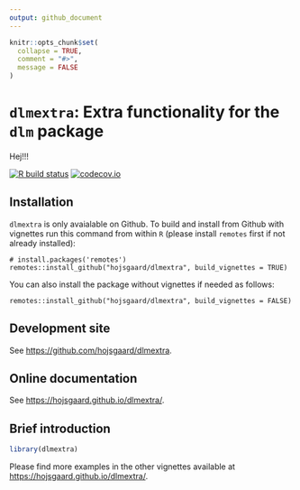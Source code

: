 ```yaml
---
output: github_document
---
```


<!-- README.md is generated from README.Rmd. Please edit only README.Rmd! -->

```r
knitr::opts_chunk$set(
  collapse = TRUE,
  comment = "#>",
  message = FALSE
)
```

<!-- # dlmextra -->
<!-- Extra functionality for the dlm package (for dynamic linear models) -->

# `dlmextra`: Extra functionality for the `dlm` package

Hej!!!


<!-- badges: start -->
[![R build status](https://github.com/hojsgaard/dlmextra/workflows/R-CMD-check/badge.svg)](https://github.com/hojsgaard/dlmextra/actions) 
[![codecov.io](https://codecov.io/gh/hojsgaard/dlmextra/branch/master/graphs/badge.svg)](https://codecov.io/gh/hojsgaard/dlmextra?branch=master)
<!-- badges: end -->
  
## Installation

<!-- `caracas` is available on CRAN and can be installed as usual: -->

<!-- ``` -->
<!-- install.packages('caracas') -->
<!-- ``` -->

`dlmextra` is only avaialable on Github. 
To build and install from Github with vignettes run this command from within `R` (please install `remotes` first if not already installed):

```
# install.packages('remotes')
remotes::install_github("hojsgaard/dlmextra", build_vignettes = TRUE)
```

You can also install the package without vignettes if needed as follows:

```
remotes::install_github("hojsgaard/dlmextra", build_vignettes = FALSE)
```

<!-- ## Configuring the Python environment -->

<!-- The `caracas` package uses the [`reticulate`](https://github.com/rstudio/reticulate) package (to run Python code). Thus, if you wish to configure your Python environment, you need to 1) load `reticulate`, 2) configure the Python environment, and 3) load `caracas`. The Python environment can be configured as described [here](https://rstudio.github.io/reticulate/articles/versions.html). Again, this need to be done *before* loading `caracas`. -->

## Development site

See <https://github.com/hojsgaard/dlmextra>.

## Online documentation

See <https://hojsgaard.github.io/dlmextra/>.

## Brief introduction

```r
library(dlmextra)
```


Please find more examples in the other vignettes available at <https://hojsgaard.github.io/dlmextra/>.

